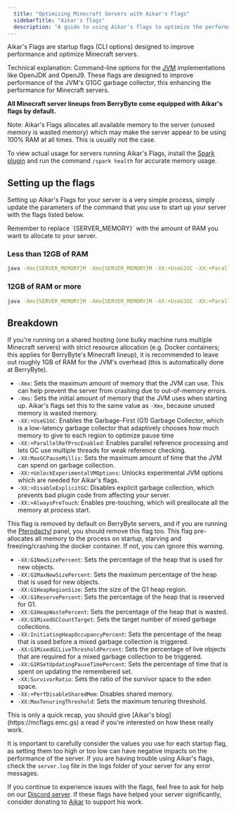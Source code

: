 ---
  title: "Optimizing Minecraft Servers with Aikar's Flags"
  sidebarTitle: "Aikar's flags"
  description: "A guide to using Aikar's flags to optimize the performance of your Minecraft server."
---

Aikar's Flags are startup flags (CLI options) designed to improve performance and optimize Minecraft servers.

Technical explanation: Command-line options for the [JVM](https://en.wikipedia.org/wiki/Java_virtual_machine) implementations like
OpenJDK and OpenJ9. These flags are designed to improve performance of the JVM's G1GC garbage
collector, this enhancing the performance for Minecraft servers.

**All Minecraft server lineups from BerryByte come equipped with Aikar's flags by
default.**

Note: Aikar's Flags allocates all available memory to the server (unused memory is wasted memory) which may make the server appear to be using 100% RAM at all times. This is usually not the case.

To view actual usage for servers running Aikar's Flags, install the [Spark plugin](https://spark.lucko.me/download) and run the command `/spark health` for accurate memory usage.

## Setting up the flags

Setting up Aikar's Flags for your server is a very simple process, simply update
the parameters of the command that you use to start up your server with the
flags listed below.

<Info>
  Remember to replace `{SERVER_MEMORY}` with the amount of RAM you want to
  allocate to your server.
</Info>

### Less than 12GB of RAM

```bash JVM Flags
java -Xms{SERVER_MEMORY}M -Xmx{SERVER_MEMORY}M -XX:+UseG1GC -XX:+ParallelRefProcEnabled -XX:MaxGCPauseMillis=200 -XX:+UnlockExperimentalVMOptions -XX:+DisableExplicitGC -XX:+AlwaysPreTouch -XX:G1NewSizePercent=30 -XX:G1MaxNewSizePercent=40 -XX:G1HeapRegionSize=8M -XX:G1ReservePercent=20 -XX:G1HeapWastePercent=5 -XX:G1MixedGCCountTarget=4 -XX:InitiatingHeapOccupancyPercent=15 -XX:G1MixedGCLiveThresholdPercent=90 -XX:G1RSetUpdatingPauseTimePercent=5 -XX:SurvivorRatio=32 -XX:+PerfDisableSharedMem -XX:MaxTenuringThreshold=1 -Dusing.aikars.flags=https://mcflags.emc.gs -Daikars.new.flags=true -jar paper.jar --nogui
```

### 12GB of RAM or more

```bash JVM Flags
java -Xms{SERVER_MEMORY}M -Xmx{SERVER_MEMORY}M -XX:+UseG1GC -XX:+ParallelRefProcEnabled -XX:MaxGCPauseMillis=200 -XX:+UnlockExperimentalVMOptions -XX:+DisableExplicitGC -XX:+AlwaysPreTouch -XX:G1NewSizePercent=40 -XX:G1MaxNewSizePercent=50 -XX:G1HeapRegionSize=16M -XX:G1ReservePercent=15 -XX:G1HeapWastePercent=5 -XX:G1MixedGCCountTarget=4 -XX:InitiatingHeapOccupancyPercent=20 -XX:G1MixedGCLiveThresholdPercent=90 -XX:G1RSetUpdatingPauseTimePercent=5 -XX:SurvivorRatio=32 -XX:+PerfDisableSharedMem -XX:MaxTenuringThreshold=1 -Dusing.aikars.flags=https://mcflags.emc.gs -Daikars.new.flags=true -jar paper.jar --nogui
```

## Breakdown

<Note>
  If you're running on a shared hosting (one bulky machine runs multiple
  Minecraft servers) with strict resource allocation (e.g. Docker containers;
  this applies for BerryByte's Minecraft lineup), it is recommended to leave out
  roughly 1GB of RAM for the JVM's overhead (this is automatically done at
  BerryByte).
</Note>

- `-Xmx`: Sets the maximum amount of memory that the JVM can use. This can help
  prevent the server from crashing due to out-of-memory errors.
- `-Xms`: Sets the initial amount of memory that the JVM uses when starting up.
  Aikar's flags set this to the same value as `-Xmx`, because unused memory is
  wasted memory.
- `-XX:+UseG1GC`: Enables the Garbage-First (G1) Garbage Collector, which is a
  low-latency garbage collector that adaptively chooses how much memory to give
  to each region to optimize pause time
- `-XX:+ParallelRefProcEnabled`: Enables parallel reference processing and lets GC use multiple threads for weak reference checking.
- `-XX:MaxGCPauseMillis`: Sets the maximum amount of time that the JVM can spend
  on garbage collection.
- `-XX:+UnlockExperimentalVMOptions`: Unlocks experimental JVM options which are needed for Aikar's flags.
- `-XX:+DisableExplicitGC`: Disables explicit garbage collection, which prevents bad plugin code from affecting your server.
- `-XX:+AlwaysPreTouch`: Enables pre-touching, which will preallocate all the memory at process start.

<Warning>This flag is removed by default on BerryByte servers, and if you are running the [Pterodactyl](https://pterodactyl.io) panel, you should remove this flag too. This flag pre-allocates all memory to the process on startup, starving and freezing/crashing the docker container. If not, you can ignore this warning.</Warning>

- `-XX:G1NewSizePercent`: Sets the percentage of the heap that is used for new
  objects.
- `-XX:G1MaxNewSizePercent`: Sets the maximum percentage of the heap that is
  used for new objects.
- `-XX:G1HeapRegionSize`: Sets the size of the G1 heap region.
- `-XX:G1ReservePercent`: Sets the percentage of the heap that is reserved for
  G1.
- `-XX:G1HeapWastePercent`: Sets the percentage of the heap that is wasted.
- `-XX:G1MixedGCCountTarget`: Sets the target number of mixed garbage
  collections.
- `-XX:InitiatingHeapOccupancyPercent`: Sets the percentage of the heap that is
  used before a mixed garbage collection is triggered.
- `-XX:G1MixedGCLiveThresholdPercent`: Sets the percentage of live objects that
  are required for a mixed garbage collection to be triggered.
- `-XX:G1RSetUpdatingPauseTimePercent`: Sets the percentage of time that is
  spent on updating the remembered set.
- `-XX:SurvivorRatio`: Sets the ratio of the survivor space to the eden space.
- `-XX:+PerfDisableSharedMem`: Disables shared memory.
- `-XX:MaxTenuringThreshold`: Sets the maximum tenuring threshold.

<Info>
  This is only a quick recap, you should give [Aikar's
  blog](https://mcflags.emc.gs) a read if you're interested on how these really
  work.
</Info>

It is important to carefully consider the values you use for each startup flag,
as setting them too high or too low can have negative impacts on the performance
of the server. If you are having trouble using Aikar's flags, check the
`server.log` file in the logs folder of your server for any error messages.

If you continue to experience issues with the flags, feel free to ask for help
on our [Discord server](https://berrybyte.net/discord). If these flags have
helped your server significantly, consider donating to
[Aikar](https://donate.emc.gs/MC%20Flags) to support his work.
